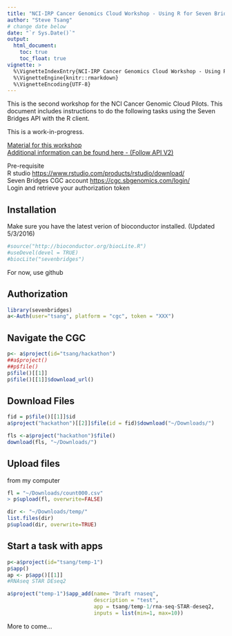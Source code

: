 ```yaml
---
title: "NCI-IRP Cancer Genomics Cloud Workshop - Using R for Seven Bridges CGC"
author: "Steve Tsang"
# change date below
date: "`r Sys.Date()`"
output: 
  html_document:
    toc: true
    toc_float: true
vignette: >
  %\VignetteIndexEntry{NCI-IRP Cancer Genomics Cloud Workshop - Using R for Seven Bridges CGC}
  %\VignetteEngine{knitr::rmarkdown}
  %\VignetteEncoding{UTF-8} 
---
```


This is the second workshop for the NCI Cancer Genomic Cloud Pilots. This document includes instructions to do the following tasks using the Seven Bridges API with the R client.  

This is a work-in-progress.

[Material for this workshop](http://teamcgc.nci.nih.gov.s3-website-us-east-1.amazonaws.com/)  
[Additional information can be found here - (Follow API V2)](https://github.com/sbg/sevenbridges-r)  

Pre-requisite  
R studio
<https://www.rstudio.com/products/rstudio/download/>  
Seven Bridges CGC account
<https://cgc.sbgenomics.com/login/>  
Login and retrieve your authorization token  

## Installation
Make sure you have the latest verion of bioconductor installed. (Updated 5/3/2016)

```r
#source("http://bioconductor.org/biocLite.R")
#useDevel(devel = TRUE)
#biocLite("sevenbridges")
```

For now, use github



## Authorization

````r
library(sevenbridges) 
a<-Auth(user="tsang", platform = "cgc", token = "XXX")

````

##  Navigate the CGC

````r
p<- a$project(id="tsang/hackathon")
##a$project()
##p$file()
p$file()[[1]]
p$file()[[1]]$download_url()

````

## Download Files
````r
fid = p$file()[[1]]$id
a$project("hackathon")[[2]]$file(id = fid)$download("~/Downloads/")

fls <-a$project("hackathon")$file()
download(fls, "~/Downloads/")
````

## Upload files
from my computer
````r
fl = "~/Downloads/count000.csv"
> p$upload(fl, overwrite=FALSE)

dir <- "~/Downloads/temp/"
list.files(dir)
p$upload(dir, overwrite=TRUE)

````

## Start a task with apps

````r
p<-a$project(id="tsang/temp-1")
p$app()
ap <- p$app()[[1]]
#RNAseq STAR DEseq2

a$project("temp-1")$app_add(name= "Draft rnaseq",
                            description = "test",
                            app = tsang/temp-1/rna-seq-STAR-deseq2,
                            inputs = list(min=1, max=10))
````

More to come...  






